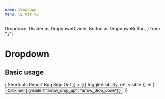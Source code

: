 ```yaml
---
name: Dropdown
menu: UI Kit v2
---
```



  Dropdown,
  Divider as DropdownDivider,
  Button as DropdownButton,
} from "./";

# Dropdown

## Basic usage

<Playground>
  <Popover
    id="dropdownMenu"
    description="Dropdown Menu"
    placement="bottom-start"
    body={({ toggleVisibility }) => (
      <ClickOutside onClickOutside={toggleVisibility}>
        <Dropdown>
          <DropdownButton blankAdornment>Shortcuts</DropdownButton>
          <DropdownButton
            href="https://github.com/coralproject/talk/issues/new"
            target="_blank"
          >
            Report Bug
          </DropdownButton>
          <DropdownDivider />
          <DropdownButton blankAdornment>Sign Out</DropdownButton>
        </Dropdown>
      </ClickOutside>
    )}
  >
    {({ toggleVisibility, ref, visible }) => (
      <Button
        onClick={toggleVisibility}
        ref={ref}
        variant="filled"
        color="primary"
      >
        <span>Click me!</span>
        {
          <ButtonIcon size="md">
            {visible ? "arrow_drop_up" : "arrow_drop_down"}
          </ButtonIcon>
        }
      </Button>
    )}
  </Popover>
</Playground>
